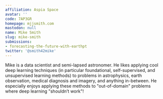 ```yaml
---
affiliation: Aspia Space
avatar: ''
code: 7AP3GR
homepage: mjjsmith.com
mastodon: null
name: Mike Smith
slug: mike-smith
submissions:
- forecasting-the-future-with-earthpt
twitter: '@smith42mike'
---
```


Mike is a data scientist and semi-lapsed astronomer. He likes applying cool deep learning techniques (in particular foundational, self-supervised, and unsupervised learning methods) to problems in astrophysics, earth observation, medical diagnosis and imagery, and anything in-between. He especially enjoys applying these methods to "out-of-domain" problems where deep learning "shouldn’t work"!

